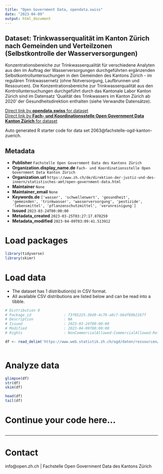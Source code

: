 ```yaml
---
title: "Open Government Data, opendata.swiss"
date: "2023-04-09"
output: html_document
---
```


## Dataset: Trinkwasserqualität im Kanton Zürich nach Gemeinden und Verteilzonen (Selbstkontrolle der Wasserversorgungen)

Konzentrationsbereiche zur Trinkwasserqualität für verschiedene Analyten aus den im Auftrag der Wasserversorgungen durchgeführten ergänzenden Selbstkontrolluntersuchungen in den Gemeinden des Kantons Zürich - im regulären Trinkwassernetz (ohne Notversorgung, Laufbrunnen und Ressourcen). Die Konzentrationsbereiche zur Trinkwasserqualität aus den Kontrolluntersuchungen durchgeführt durch das Kantonale Labor Kanton Zürich sind im Datensatz 'Qualität des Trinkwassers im Kanton Zürich ab 2020' der Gesundheitsdirektion enthalten (siehe Verwandte Datensätze).

[Direct link by **opendata.swiss** for dataset](https://opendata.swiss/de/dataset/trinkwasserqualitat-im-kanton-zurich-nach-gemeinden-und-verteilzonen-selbstkontrolle-der-wasser)<br>
[Direct link by **Fach- und Koordinationsstelle Open Government Data Kanton Zürich** for dataset](nan)

Auto generated R starter code for data set 2063@fachstelle-ogd-kanton-zuerich.

## Metadata

- **Publisher** `Fachstelle Open Government Data des Kantons Zürich`
- **Organization.display_name.de** `Fach- und Koordinationsstelle Open Government Data Kanton Zürich`
- **Organization.url** `https://www.zh.ch/de/direktion-der-justiz-und-des-innern/statistisches-amt/open-government-data.html`
- **Maintainer** `None`
- **Maintainer_email** `None`
- **Keywords.de** `['wasser', 'schwellenwert', 'gesundheit', 'gemeinden', 'trinkwasser', 'wasserversorgung', 'pestizide', 'lebensmittel', 'pflanzenschutzmittel', 'verunreinigung']`
- **Issued** `2023-03-24T00:00:00`
- **Metadata_created** `2023-03-25T03:27:17.878259`
- **Metadata_modified** `2023-04-09T03:09:41.513912`


# Load packages

```r

library(tidyverse)
library(skimr)

```

# Load data

-   The dataset has 1 distribution(s) in CSV format.
-   All available CSV distributions are listed below and can be read into a tibble.

```r

# Distribution 0
# Package_id               : 73f05225-36d9-4c78-a0c7-b6df69b2167f
# Description              : NA
# Issued                   : 2023-03-24T00:00:00
# Modified                 : 2023-04-09T00:00:00
# Rights                   : NonCommercialAllowed-CommercialAllowed-ReferenceRequired

df <- read_delim('https://www.web.statistik.zh.ch/ogd/daten/ressourcen/KTZH_00002063_00004104.csv')



```

# Analyze data

```r

glimpse(df)
str(df)
skim(df)

head(df)
tail(df)

```

# Continue your code here...

```r

```

------------------------------------------------------------------------

# Contact

info@open.zh.ch | Fachstelle Open Government Data des Kantons Zürich
